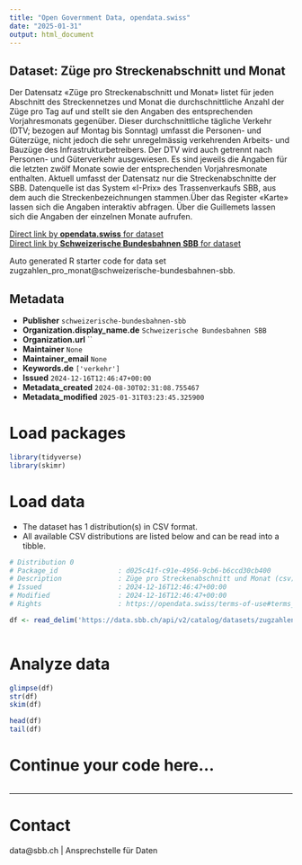 ```yaml
---
title: "Open Government Data, opendata.swiss"
date: "2025-01-31"
output: html_document
---
```


## Dataset: Züge pro Streckenabschnitt und Monat

Der Datensatz «Züge pro Streckenabschnitt und Monat» listet für jeden Abschnitt des Streckennetzes und Monat die durchschnittliche Anzahl der Züge pro Tag auf und stellt sie den Angaben des entsprechenden Vorjahresmonats gegenüber. Dieser durchschnittliche tägliche Verkehr (DTV; bezogen auf Montag bis Sonntag) umfasst die Personen- und Güterzüge, nicht jedoch die sehr unregelmässig verkehrenden Arbeits- und Bauzüge des Infrastrukturbetreibers. Der DTV wird auch getrennt nach Personen- und Güterverkehr ausgewiesen. Es sind jeweils die Angaben für die letzten zwölf Monate sowie der entsprechenden Vorjahresmonate enthalten. Aktuell umfasst der Datensatz nur die Streckenabschnitte der SBB. Datenquelle ist das System «I-Prix» des Trassenverkaufs SBB, aus dem auch die Streckenbezeichnungen stammen.Über das Register «Karte» lassen sich die Angaben interaktiv abfragen. Über die Guillemets lassen sich die Angaben der einzelnen Monate aufrufen.

[Direct link by **opendata.swiss** for dataset](https://opendata.swiss/de/dataset/zuge-pro-streckenabschnitt-und-monat)<br>
[Direct link by **Schweizerische Bundesbahnen SBB** for dataset](https://data.sbb.ch/explore/dataset/zugzahlen_pro_monat/)

Auto generated R starter code for data set zugzahlen_pro_monat@schweizerische-bundesbahnen-sbb.

## Metadata

- **Publisher** `schweizerische-bundesbahnen-sbb`
- **Organization.display_name.de** `Schweizerische Bundesbahnen SBB`
- **Organization.url** ``
- **Maintainer** `None`
- **Maintainer_email** `None`
- **Keywords.de** `['verkehr']`
- **Issued** `2024-12-16T12:46:47+00:00`
- **Metadata_created** `2024-08-30T02:31:08.755467`
- **Metadata_modified** `2025-01-31T03:23:45.325900`


# Load packages

```r

library(tidyverse)
library(skimr)

```

# Load data

-   The dataset has 1 distribution(s) in CSV format.
-   All available CSV distributions are listed below and can be read into a tibble.

```r

# Distribution 0
# Package_id               : d025c41f-c91e-4956-9cb6-b6ccd30cb400
# Description              : Züge pro Streckenabschnitt und Monat (csv)
# Issued                   : 2024-12-16T12:46:47+00:00
# Modified                 : 2024-12-16T12:46:47+00:00
# Rights                   : https://opendata.swiss/terms-of-use#terms_by

df <- read_delim('https://data.sbb.ch/api/v2/catalog/datasets/zugzahlen_pro_monat/exports/csv?use_labels=true')



```

# Analyze data

```r

glimpse(df)
str(df)
skim(df)

head(df)
tail(df)

```

# Continue your code here...

```r

```

------------------------------------------------------------------------

# Contact

data@sbb.ch | Ansprechstelle für Daten

